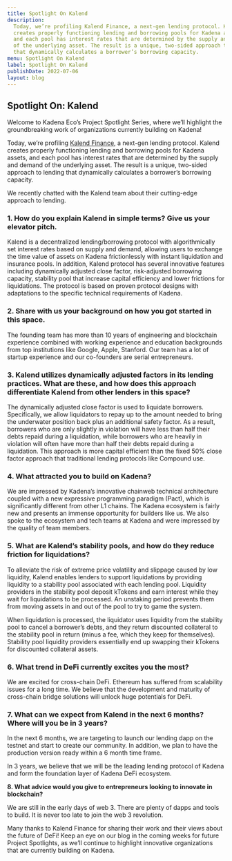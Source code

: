 ```yaml
---
title: Spotlight On Kalend
description:
  Today, we’re profiling Kalend Finance, a next-gen lending protocol. Kalend
  creates properly functioning lending and borrowing pools for Kadena assets,
  and each pool has interest rates that are determined by the supply and demand
  of the underlying asset. The result is a unique, two-sided approach to lending
  that dynamically calculates a borrower’s borrowing capacity.
menu: Spotlight On Kalend
label: Spotlight On Kalend
publishDate: 2022-07-06
layout: blog
---
```


## Spotlight On: Kalend

Welcome to Kadena Eco’s Project Spotlight Series, where we’ll highlight the
groundbreaking work of organizations currently building on Kadena!

Today, we’re profiling [Kalend Finance](http://kalend.finance/), a next-gen
lending protocol. Kalend creates properly functioning lending and borrowing
pools for Kadena assets, and each pool has interest rates that are determined by
the supply and demand of the underlying asset. The result is a unique, two-sided
approach to lending that dynamically calculates a borrower’s borrowing capacity.

We recently chatted with the Kalend team about their cutting-edge approach to
lending.

### 1. How do you explain Kalend in simple terms? Give us your elevator pitch.

Kalend is a decentralized lending/borrowing protocol with algorithmically set
interest rates based on supply and demand, allowing users to exchange the time
value of assets on Kadena frictionlessly with instant liquidation and insurance
pools. In addition, Kalend protocol has several innovative features including
dynamically adjusted close factor, risk-adjusted borrowing capacity, stability
pool that increase capital efficiency and lower frictions for liquidations. The
protocol is based on proven protocol designs with adaptations to the specific
technical requirements of Kadena.

### 2. Share with us your background on how you got started in this space.

The founding team has more than 10 years of engineering and blockchain
experience combined with working experience and education backgrounds from top
institutions like Google, Apple, Stanford. Our team has a lot of startup
experience and our co-founders are serial entrepreneurs.

### 3. Kalend utilizes dynamically adjusted factors in its lending practices. What are these, and how does this approach differentiate Kalend from other lenders in this space?

The dynamically adjusted close factor is used to liquidate borrowers.
Specifically, we allow liquidators to repay up to the amount needed to bring the
underwater position back plus an additional safety factor. As a result,
borrowers who are only slightly in violation will have less than half their
debts repaid during a liquidation, while borrowers who are heavily in violation
will often have more than half their debts repaid during a liquidation. This
approach is more capital efficient than the fixed 50% close factor approach that
traditional lending protocols like Compound use.

### 4. What attracted you to build on Kadena?

We are impressed by Kadena’s innovative chainweb technical architecture coupled
with a new expressive programming paradigm (Pact), which is significantly
different from other L1 chains. The Kadena ecosystem is fairly new and presents
an immense opportunity for builders like us. We also spoke to the ecosystem and
tech teams at Kadena and were impressed by the quality of team members.

### 5. What are Kalend’s stability pools, and how do they reduce friction for liquidations?

To alleviate the risk of extreme price volatility and slippage caused by low
liquidity, Kalend enables lenders to support liquidations by providing liquidity
to a stability pool associated with each lending pool. Liquidity providers in
the stability pool deposit kTokens and earn interest while they wait for
liquidations to be processed. An unstaking period prevents them from moving
assets in and out of the pool to try to game the system.

When liquidation is processed, the liquidator uses liquidity from the stability
pool to cancel a borrower’s debts, and they return discounted collateral to the
stability pool in return (minus a fee, which they keep for themselves).
Stability pool liquidity providers essentially end up swapping their kTokens for
discounted collateral assets.

### 6. What trend in DeFi currently excites you the most?

We are excited for cross-chain DeFi. Ethereum has suffered from scalability
issues for a long time. We believe that the development and maturity of
cross-chain bridge solutions will unlock huge potentials for DeFi.

### 7. What can we expect from Kalend in the next 6 months? Where will you be in 3 years?

In the next 6 months, we are targeting to launch our lending dapp on the testnet
and start to create our community. In addition, we plan to have the production
version ready within a 6 month time frame.

In 3 years, we believe that we will be the leading lending protocol of Kadena
and form the foundation layer of Kadena DeFi ecosystem.

**8. What advice would you give to entrepreneurs looking to innovate in
blockchain?**

We are still in the early days of web 3. There are plenty of dapps and tools to
build. It is never too late to join the web 3 revolution.

Many thanks to Kalend Finance for sharing their work and their views about the
future of DeFi! Keep an eye on our blog in the coming weeks for future Project
Spotlights, as we’ll continue to highlight innovative organizations that are
currently building on Kadena.
